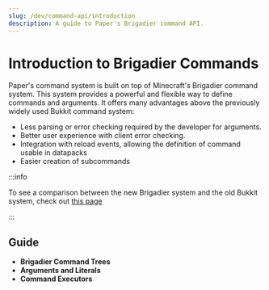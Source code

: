 ```yaml
---
slug: /dev/command-api/introduction
description: A guide to Paper's Brigadier command API.
---
```


# Introduction to Brigadier Commands
Paper's command system is built on top of Minecraft's Brigadier command system. This system provides a powerful and flexible way to define commands and arguments.
It offers many advantages above the previously widely used Bukkit command system:
- Less parsing or error checking required by the developer for arguments.
- Better user experience with client error checking.
- Integration with reload events, allowing the definition of command usable in datapacks
- Easier creation of subcommands


:::info

To see a comparison between the new Brigadier system and the old Bukkit system, check out [this page](./comparison)

:::

## Guide
* **Brigadier Command Trees**
* **Arguments and Literals**
* **Command Executors**